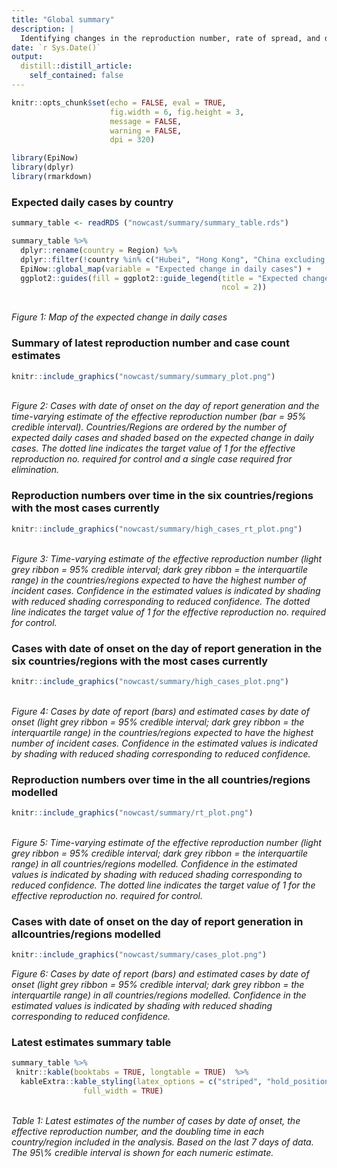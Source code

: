 ```yaml
---
title: "Global summary"
description: |
  Identifying changes in the reproduction number, rate of spread, and doubling time during the course of the COVID-19 outbreak whilst accounting for potential biases due to delays in case reporting both nationally and subnationally.
date: `r Sys.Date()`
output:
  distill::distill_article:
    self_contained: false
---
```


```r
knitr::opts_chunk$set(echo = FALSE, eval = TRUE,
                      fig.width = 6, fig.height = 3,
                      message = FALSE,
                      warning = FALSE,
                      dpi = 320)
```


```r
library(EpiNow)
library(dplyr)
library(rmarkdown)
```

### Expected daily cases by country

```r
summary_table <- readRDS ("nowcast/summary/summary_table.rds")
```

```r
summary_table %>% 
  dplyr::rename(country = Region) %>% 
  dplyr::filter(!country %in% c("Hubei", "Hong Kong", "China excluding Hubei")) %>% 
  EpiNow::global_map(variable = "Expected change in daily cases") +
  ggplot2::guides(fill = ggplot2::guide_legend(title = "Expected change in daily cases",
                                               ncol = 2))
```

<br>
*Figure 1: Map of the expected change in daily cases*

### Summary of latest reproduction number and case count estimates

```r
knitr::include_graphics("nowcast/summary/summary_plot.png")
```

<br>
*Figure 2: Cases with date of onset on the day of report generation and the time-varying estimate of the effective reproduction number (bar = 95% credible interval). Countries/Regions are ordered by the number of expected daily cases and shaded based on the expected change in daily cases. The dotted line indicates the target value of 1 for the effective reproduction no. required for control and a single case required fror elimination.*

### Reproduction numbers over time in the six countries/regions with the most cases currently

```r
knitr::include_graphics("nowcast/summary/high_cases_rt_plot.png")
```

<br>
*Figure 3: Time-varying estimate of the effective reproduction number (light grey ribbon = 95% credible interval; dark grey ribbon = the interquartile range) in the countries/regions expected to have the highest number of incident cases. Confidence in the estimated values is indicated by shading with reduced shading corresponding to reduced confidence. The dotted line indicates the target value of 1 for the effective reproduction no. required for control.*

### Cases with date of onset on the day of report generation in the six countries/regions with the most cases currently

```r
knitr::include_graphics("nowcast/summary/high_cases_plot.png")
```

<br>
*Figure 4:  Cases by date of report (bars) and estimated cases by date of onset (light grey ribbon = 95% credible interval; dark grey ribbon = the interquartile range) in the countries/regions expected to have the highest number of incident cases. Confidence in the estimated values is indicated by shading with reduced shading corresponding to reduced confidence.*

### Reproduction numbers over time in the all countries/regions modelled

```r
knitr::include_graphics("nowcast/summary/rt_plot.png")
```

<br>
*Figure 5: Time-varying estimate of the effective reproduction number (light grey ribbon = 95% credible interval; dark grey ribbon = the interquartile range) in all countries/regions modelled. Confidence in the estimated values is indicated by shading with reduced shading corresponding to reduced confidence. The dotted line indicates the target value of 1 for the effective reproduction no. required for control.*


### Cases with date of onset on the day of report generation in allcountries/regions modelled

```r
knitr::include_graphics("nowcast/summary/cases_plot.png")
```

*Figure 6:  Cases by date of report (bars) and estimated cases by date of onset (light grey ribbon = 95% credible interval; dark grey ribbon = the interquartile range) in all countries/regions modelled. Confidence in the estimated values is indicated by shading with reduced shading corresponding to reduced confidence.*

### Latest estimates summary table

```r
summary_table %>% 
 knitr::kable(booktabs = TRUE, longtable = TRUE)  %>% 
  kableExtra::kable_styling(latex_options = c("striped", "hold_position"),
                full_width = TRUE)
```

<br>
*Table 1: Latest estimates of the number of cases by date of onset, the effective reproduction number, and the doubling time in each country/region included in the analysis. Based on the last 7 days of data. The 95\\% credible interval is shown for each numeric estimate.*
